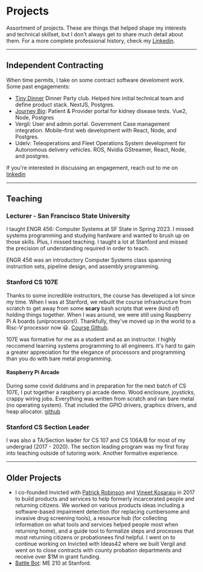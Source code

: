 # Projects

Assortment of projects. These are things that helped shape my interests and technical skillset, but I don't always get to share much detail about them. For a more complete professional history, check my [Linkedin](https://www.linkedin.com/in/sean-k-19a327b2/).

---

## Independent Contracting

When time permits, I take on some contract software develoment work. Some past engagements:

- [Tiny Dinner](https://www.tiny-dinner.com/) Dinner Party club. Helped hire initial technical team and define product stack. NextJS, Postgres.
- [Journey Bio](https://www.journeybio.life/): Patient & Provider portal for kidney disease tests. Vue2, Node, Postgres
- Vergil: User and admin portal. Government Case management integration. Mobile-first web development with React, Node, and Postgres.
- Udelv: Teleoperations and Fleet Operations System development for Autonomous delivery vehicles. ROS, Nvidia GStreamer, React, Node, and postgres.

If you're interested in discussing an engagement, reach out to me on [linkedin](https://www.linkedin.com/in/sean-k-19a327b2/)

---

## Teaching

### Lecturer - San Francisco State University

I taught ENGR 456: Computer Systems at SF State in Spring 2023. I missed systems programming and studying hardware and wanted to brush up on those skills. Plus, I missed teaching. I taught a lot at Stanford and missed the precision of understanding required in order to teach.

ENGR 456 was an introductory Computer Systems class spanning instruction sets, pipeline design, and assembly programming.

### Stanford CS 107E

Thanks to some incredible instructors, the course has developed a lot since my time. When I was at Stanford, we rebuilt the course infrastructure from scratch to get away from some **scary** bash scripts that were (kind of) holding things together. When I was around, we were still using Raspberry Pi A boards (uniprocessors!). Thankfully, they've moved up in the world to a Risc-V processor now 😃. [Course Github](https://github.com/cs107e).

107E was formative for me as a student and as an instructor. I highly reccomend learning systems programming to all engineers. It's hard to gain a greater appreciation for the elegance of processors and programming than you do with bare metal programming.

#### Raspberry Pi Arcade

During some covid duldrums and in preparation for the next batch of CS 107E, I put together a raspberry pi arcade demo. Wood enclosure, joysticks, crappy wiring jobs. Everything was written from scratch and ran bare metal (no operating system). That included the GPIO drivers, graphics drivers, and heap allocator. [github](https://github.com/swkonz/rpi-arcade)

### Stanford CS Section Leader

I was also a TA/Section leader for CS 107 and CS 106A/B for most of my undergrad (2017 - 2020). The section leading program was my first foray into teaching outside of tutoring work. Another formative experience.

---

## Older Projects

- I co-founded Invicted with [Patrick Robinson](https://www.linkedin.com/in/patrick-robinson-4282a21) and [Vineet Kosaraju](https://www.linkedin.com/in/vineet-kosaraju-0782348a) in 2017 to build products and services to help formerly incarcerated people and returning citizens. We worked on various products ideas including a software-based impairment detection (for replacing cumbersome and invasive drug screening tools), a resource hub (for collecting information on what tools and services helped people most when returning home), and a guide tool to formalize steps and processes that most returning citizens or probationees find helpful. I went on to continue working on Invicted with Ideas42 where we built Vergil and went on to close contracts with county probation departments and receive over $1M in grant funding.
- [Battle Bot](https://wintetheroomba.weebly.com/): ME 210 at Stanford.

